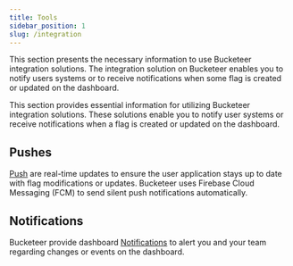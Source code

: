 ```yaml
---
title: Tools
sidebar_position: 1
slug: /integration
---
```


This section presents the necessary information to use Bucketeer integration solutions. The integration solution on Bucketeer enables you to notify users systems or to receive notifications when some flag is created or updated on the dashboard.

This section provides essential information for utilizing Bucketeer integration solutions. These solutions enable you to notify user systems or receive notifications when a flag is created or updated on the dashboard.

## Pushes

[Push](/integration/pushes) are real-time updates to ensure the user application stays up to date with flag modifications or updates. Bucketeer uses Firebase Cloud Messaging (FCM) to send silent push notifications automatically.

## Notifications

Bucketeer provide dashboard [Notifications](/integration/notifications) to alert you and your team regarding changes or events on the dashboard.
